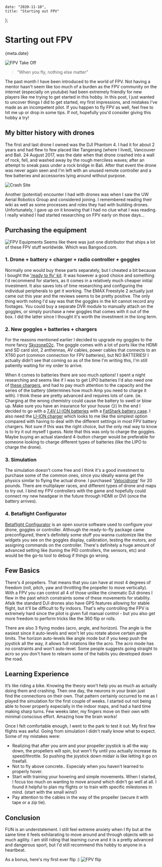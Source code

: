 
    date: "2020-11-10",
    title: "Starting out FPV"
};


# Starting out FPV

<Time>{meta.date}</Time>

![FPV Take Off](/static/blogAssets/starting-out-fpv/fpv1.gif)

> "When you fly, nothing else matter"

The past month I have been introduced to the world of FPV. Not having a mentor hasn't seem like too much of a burden as the FPV community on the internet (especially on youtube) had been extremely friendly for new players like me trying to get started in this hobby. In this post, I just wanted to uncover things I did to get started, my first impressions, and mistakes I've made as an incompetent pilot. If you happen to fly FPV as well, feel free to hit me up or drop in some tips. If not, hopefully you'd consider giving this hobby a try! 

## My bitter history with drones
The first and last drone I owned was the DJI Phantom 4. I had it for about 2 years and had flew to few placed like Tangerang (where I lived), Vancouver and Bali. 24 August 2017, was the date when that drone crashed into a wall of rock, fell, and washed away by the rough merciless waves; after an attempt to sneak pass under a rock bridge in Bali. After that event the drone was never again seen and I'm left with an unused remote controller and a few batteries and accessories lying around without purpose.

![Crash Site](/static/blogAssets/starting-out-fpv/crashSite.jpg)

Another (potential) encounter I had with drones was when I saw the UW Aerial Robotics Group and considered joining. I remembered reading their wiki as well as some processes and roles they had with building drones. Unfortunately, I gave up on it knowing that I had no clue what I was reading. I really wished I had started researching on FPV early on those days…

## Purchasing the equipment

![FPV Equipments](/static/blogAssets/starting-out-fpv/equipment.png)
Seems like there was just one distributor that ships a lot of these FPV stuff worldwide. Which was Bangood.com.

### 1. Drone + battery + charger + radio controller + goggles
Normally one would buy these parts separately, but I cheated a bit because I bought the ['ready to fly' kit](https://www.banggood.com/EMAX-Tinyhawk-II-Freestyle-2_5-Inch-115mm-Wheelbase-FPV-Racing-Drone-RTF-Frsky-D8-Runcam-Nano-2-Camera-200mW-VTX-5A-ESC-p-1718751.html). It was however a good choice and something I'd recommend for starters, as it comes in a relatively much cheaper initial investment. It also saves lots of time researching and configuring the individual peripherals to get it working. 
The EMAX Freestyle 2 actually just came out this year and the reviews seems to be pretty positive. The only thing worth noting I'd say was that the goggles in the kit cannot record any footages. You could buy a separate DVR module to manually attach on the goggles, or simply purchase a new goggles that comes with it out of the box.  I did the latter since I thought it's worth the investment in the long term.
### 2. New goggles + batteries + chargers
For the reasons mentioned earlier I decided to upgrade my goggles to the more fancy [Skyzone02c](https://www.banggood.com/SKYZONE-SKY02C-5_8Ghz-48CH-Diversity-FPV-Goggles-Support-DVR-HDMI-With-Head-Tracker-Fan-For-RC-Racing-Drone-p-1466958.html). The goggle comes with a lot of ports like the HDMI and SD card slot, 2  anthennas, AV cables, power cables that connects to an XT60 port (common connection for FPV batteries), but NO BATTERIES! I actually didn’t see that coming so as of the time I'm writing this, I'm still patiently waiting for my order to arrive.

When it comes to batteries there are soo much options! I spent a night researching and seems like if I was to get LIPO batteries I'd also need one of [these chargers](https://www.banggood.com/ISDT-Q8-BattGo-500W-20A-High-Power-Battery-Balance-Charger-Discharger-for-1-8S-Lipo-Battery-p-1596875.html), and had to pay much attention to the capacity and the series of the battery (determines how much Amp you need to charge it with). I think these are pretty advanced and requires lots of care. (ie. Charging at the wrong chemistry could cause the battery to swell or blow up.  Make sure you have an insurance for your house :smirk:)
In the end I decided to go with a [7.4V LI-ION batteries](https://www.banggood.com/1pcs-NCR18650B-3400mAH-3_7-V-Unprotected-Rechargeable-li-ion-Battery-p-72906.html) with a [FatShark battery case](https://www.banggood.com/Fatshark-7_4V-18650-Li-ion-Cell-Battery-Case-Box-DC5_5+2_5-For-FPV-Goggles-Video-Headset-without-Battery-p-1133893.html). I also need the [LI-ION charger](https://www.banggood.com/Liitokala-lii-202-5V-2A-18650266501634014500-Micro-USB-Battery-Charger-p-1141175.html) which looks to me like the simplest option compared with having to deal with the different settings in most FPV battery chargers. Not sure if this was the right choice, but the only real way to know is to try it out myself I guess. Note that this was only to charge the goggles. Maybe buying an actual standard 4-button charger would be preferable for someone looking to charge different types of batteries (like the LIPO to charge the drone).
### 3. Simulation
The simulation doesn't come free and I think it's a good investment to purchase some of the common ones, since you ideally wanna get the physics similar to flying the actual drone. I purchased '[Velocidrone](https://www.velocidrone.com)' for 20 pounds. There are multiplayer races, and different types of drone and maps to try out. I bind my FPV controllers with the game and hopefully could connect my new headgear in the future through HDMI or DVI (once the battery arrives). 
### 4. Betaflight Configurator
[Betaflight Configurator](https://github.com/betaflight/betaflight) is an open source software used to configure your drone, goggles or controller. Although the ready-to-fly package came preconfigured, there's definitely some stuff you wanna customize like the widgets you see on the goggles display, calibration, testing the motors, and assigning commands on the controller. There's definitely a huge amount of advanced setting like (tuning the PID controllers, the sensors, etc) and would be the go-to tool to debug if things go wrong.

## Few Basics

There's 4 propellers. That means that you can have at most 4 degrees of freedom (roll, pitch, yaw and throttling the propeller to move vertically). With a FPV you can control all 4 of those unlike the cinematic DJI drones I flew in the past which constraints some of these movements for stability. Afaik the standard DJI drones also have GPS features allowing for stable flight, but it'll be difficult to fly indoors. That's why controlling the FPV is extremely hard since the pilot is given full manual control - but you also get more freedom to perform tricks like the 360 flip or rolls.

There are also 3 flying modes (acro, angle, and horizon). The angle is the easiest since it auto-levels and won't let you rotate above certain angle limits. The horizon auto-levels like angle mode but if you keep push the joystick all the way, it allows full rotations like the acro. The acro mode has no constraints and won't auto-level. Some people suggests going straight to acro so you don't have to relearn some of the habits you developed down the road.

## Learning Experience

It’s like riding a bike. Knowing the theory won't help you as much as actually doing them and crashing. Then one day, the neurons in your brain just find the connections on their own. That pattern certainly occurred to me as I played the simulation for the first couple of weeks. I started out not being able to hover properly especially in the indoor maps, and had a hard time making sharp turns. Few weeks later, my fingers move on their own with minimal conscious effort. Amazing how the brain works! 

Once I felt comfortable enough, I went to the park to test it out. My first few flights was awful. Going from simulation I didn't really know what to expect. Some of my mistakes were:
- Realizing that after you arm and your propeller joystick is all the way down, the propellers will spin, but won't fly until you actually increase its speed/throttle. So pushing the joystick down midair is like letting it go on freefall.
- Not to fly above concrete.. Especialy when you haven't learned to properly hover.
- Start with training your hovering and simple movements. When I started, I focus too much on wanting to move around which didn't go well at all. I found it helpful to plan my flights or to train with specific milestones in mind. (start with the small wins!)
- Pay attention to the cables in the way of the propeller (secure it with tape or a zip tie).

## Conclusion

FUN is an understatement. I still feel extreme anxiety when I fly but at the same time it feels exhilarating to move around and through objects with so much agility. I am still riding that learning curve and it is a pretty advanced and dangerous sport, but I'd still recommend this hobby to anyone in a heartbeat.

As a bonus, here's my first ever flip :)
![FPV flip](/static/blogAssets/starting-out-fpv/fpvflip.gif)